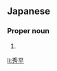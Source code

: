 ==Japanese==
{{ja-kanjitab|しゅう|へい}}

===Proper noun===
{{ja-pos|proper|しゅうへい}}

# {{given name|male|lang=ja|sort=しゅうへい}}

[[li:秀平]]